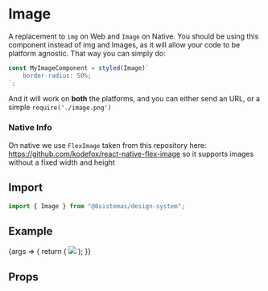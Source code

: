 
<Meta title="Primitives/Image" component={Image} />

# Image

A replacement to `img` on Web and `Image` on Native. You should be using this component instead of img and Images, as it
will allow your code to be platform agnostic. That way you can simply do:

```jsx
const MyImageComponent = styled(Image)`
    border-radius: 50%;
`;
```

And it will work on **both** the platforms, and you can either send an URL, or a simple `require('./image.png')`

### Native Info

On native we use `FlexImage` taken from this repository here: https://github.com/kodefox/react-native-flex-image so it supports images without a fixed width and height

## Import

```jsx
import { Image } from "@8sistemas/design-system";
```

## Example

<Canvas>
    <Story name="Image">
        {args => {
            return (
                <Image
                    src={
                        "https://images.unsplash.com/photo-1438761681033-6461ffad8d80?ixlib=rb-0.3.5&q=80&fm=jpg&crop=faces&fit=crop&h=200&w=200&s=046c29138c1335ef8edee7daf521ba50"
                    }
                />
            );
        }}
    </Story>
</Canvas>

## Props

<ArgsTable of={Image} />
